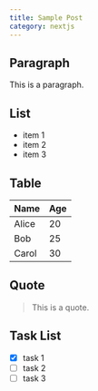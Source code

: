 ```yaml
---
title: Sample Post
category: nextjs
---
```


## Paragraph

This is a paragraph.

## List

- item 1
- item 2
- item 3

## Table

| Name  | Age |
| ----- | --- |
| Alice | 20  |
| Bob   | 25  |
| Carol | 30  |

## Quote

> This is a quote.

## Task List

- [x] task 1
- [ ] task 2
- [ ] task 3
